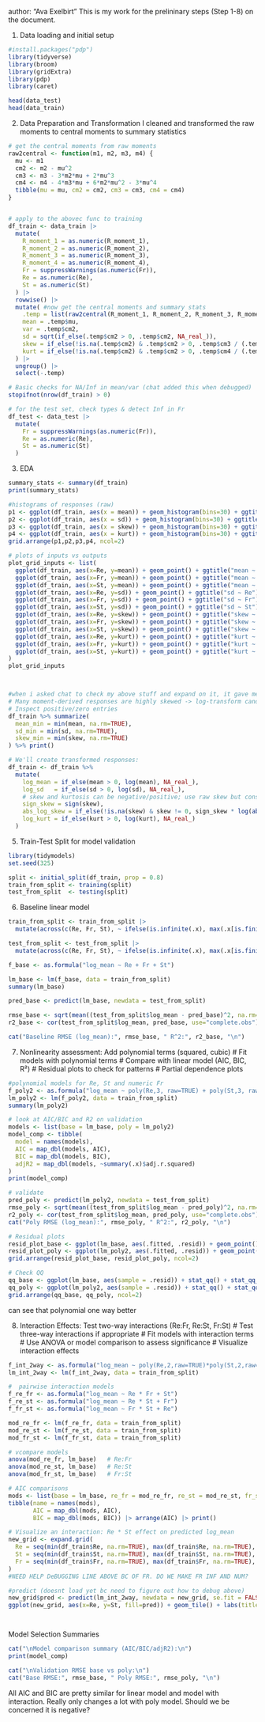 author: "Ava Exelbirt"
This is my work for the prelininary steps (Step 1-8) on the document. 

1. Data loading and initial setup 
```r
#install.packages("pdp")
library(tidyverse)
library(broom)
library(gridExtra)
library(pdp)
library(caret)

head(data_test)
head(data_train)
```


2. Data Preparation and Transformation
I cleaned and transformed the raw moments to central moments to summary statistics
```r
# get the central moments from raw moments
raw2central <- function(m1, m2, m3, m4) {
  mu <- m1
  cm2 <- m2 - mu^2
  cm3 <- m3 - 3*m2*mu + 2*mu^3
  cm4 <- m4 - 4*m3*mu + 6*m2*mu^2 - 3*mu^4
  tibble(mu = mu, cm2 = cm2, cm3 = cm3, cm4 = cm4)
}


# apply to the abovec func to training
df_train <- data_train |>
  mutate(
    R_moment_1 = as.numeric(R_moment_1),
    R_moment_2 = as.numeric(R_moment_2),
    R_moment_3 = as.numeric(R_moment_3),
    R_moment_4 = as.numeric(R_moment_4),
    Fr = suppressWarnings(as.numeric(Fr)),
    Re = as.numeric(Re),
    St = as.numeric(St)
  ) |>
  rowwise() |>
  mutate( #now get the central moments and summary stats
    .temp = list(raw2central(R_moment_1, R_moment_2, R_moment_3, R_moment_4)),
    mean = .temp$mu,
    var = .temp$cm2,
    sd = sqrt(if_else(.temp$cm2 > 0, .temp$cm2, NA_real_)),
    skew = if_else(!is.na(.temp$cm2) & .temp$cm2 > 0, .temp$cm3 / (.temp$cm2^(3/2)), NA_real_),
    kurt = if_else(!is.na(.temp$cm2) & .temp$cm2 > 0, .temp$cm4 / (.temp$cm2^2), NA_real_)
  ) |>
  ungroup() |>
  select(-.temp)

# Basic checks for NA/Inf in mean/var (chat added this when debugged)
stopifnot(nrow(df_train) > 0)

# for the test set, check types & detect Inf in Fr
df_test <- data_test |>
  mutate(
    Fr = suppressWarnings(as.numeric(Fr)),
    Re = as.numeric(Re),
    St = as.numeric(St)
  )
```

3. EDA
```r
summary_stats <- summary(df_train)
print(summary_stats)

#histograms of responses (raw)
p1 <- ggplot(df_train, aes(x = mean)) + geom_histogram(bins=30) + ggtitle("Histogram: mean")
p2 <- ggplot(df_train, aes(x = sd)) + geom_histogram(bins=30) + ggtitle("Histogram: sd")
p3 <- ggplot(df_train, aes(x = skew)) + geom_histogram(bins=30) + ggtitle("Histogram: skewness")
p4 <- ggplot(df_train, aes(x = kurt)) + geom_histogram(bins=30) + ggtitle("Histogram: kurtosis")
grid.arrange(p1,p2,p3,p4, ncol=2)

# plots of inputs vs outputs
plot_grid_inputs <- list(
  ggplot(df_train, aes(x=Re, y=mean)) + geom_point() + ggtitle("mean ~ Re"),
  ggplot(df_train, aes(x=Fr, y=mean)) + geom_point() + ggtitle("mean ~ Fr"),
  ggplot(df_train, aes(x=St, y=mean)) + geom_point() + ggtitle("mean ~ St"),
  ggplot(df_train, aes(x=Re, y=sd)) + geom_point() + ggtitle("sd ~ Re"),
  ggplot(df_train, aes(x=Fr, y=sd)) + geom_point() + ggtitle("sd ~ Fr"),
  ggplot(df_train, aes(x=St, y=sd)) + geom_point() + ggtitle("sd ~ St"),
  ggplot(df_train, aes(x=Re, y=skew)) + geom_point() + ggtitle("skew ~ Re"),
  ggplot(df_train, aes(x=Fr, y=skew)) + geom_point() + ggtitle("skew ~ Fr"),
  ggplot(df_train, aes(x=St, y=skew)) + geom_point() + ggtitle("skew ~ St"),
  ggplot(df_train, aes(x=Re, y=kurt)) + geom_point() + ggtitle("kurt ~ Re"),
  ggplot(df_train, aes(x=Fr, y=kurt)) + geom_point() + ggtitle("kurt ~ Fr"),
  ggplot(df_train, aes(x=St, y=kurt)) + geom_point() + ggtitle("kurt ~ St")
)
plot_grid_inputs



#when i asked chat to check my above stuff and expand on it, it gave me this so not sure if this is fully correct or not#
# Many moment-derived responses are highly skewed -> log-transform candidates
# Inspect positive/zero entries
df_train %>% summarize(
  mean_min = min(mean, na.rm=TRUE),
  sd_min = min(sd, na.rm=TRUE),
  skew_min = min(skew, na.rm=TRUE)
) %>% print()

# We'll create transformed responses:
df_train <- df_train %>%
  mutate(
    log_mean = if_else(mean > 0, log(mean), NA_real_),
    log_sd   = if_else(sd > 0, log(sd), NA_real_),
    # skew and kurtosis can be negative/positive; use raw skew but consider robust transforms for modeling
    sign_skew = sign(skew),
    abs_log_skew = if_else(!is.na(skew) & skew != 0, sign_skew * log(abs(skew)), NA_real_),
    log_kurt = if_else(kurt > 0, log(kurt), NA_real_)
  )

```


5. Train-Test Split for model validation
```r
library(tidymodels)
set.seed(325)

split <- initial_split(df_train, prop = 0.8)
train_from_split <- training(split)
test_from_split  <- testing(split)


```

6. Baseline linear model 
```r

train_from_split <- train_from_split |>
  mutate(across(c(Re, Fr, St), ~ ifelse(is.infinite(.x), max(.x[is.finite(.x)], na.rm=TRUE), .x)))

test_from_split <- test_from_split |>
  mutate(across(c(Re, Fr, St), ~ ifelse(is.infinite(.x), max(.x[is.finite(.x)], na.rm=TRUE), .x)))

f_base <- as.formula("log_mean ~ Re + Fr + St")

lm_base <- lm(f_base, data = train_from_split)
summary(lm_base)

pred_base <- predict(lm_base, newdata = test_from_split)

rmse_base <- sqrt(mean((test_from_split$log_mean - pred_base)^2, na.rm=TRUE))
r2_base <- cor(test_from_split$log_mean, pred_base, use="complete.obs")^2

cat("Baseline RMSE (log_mean):", rmse_base, " R^2:", r2_base, "\n")

```

7. Nonlinearity assessment: Add polynomial terms (squared, cubic) # Fit models with polynomial terms # Compare with linear model (AIC, BIC, R²) # Residual plots to check for patterns # Partial dependence plots
```r
#polynomial models for Re, St and numeric Fr
f_poly2 <- as.formula("log_mean ~ poly(Re,3, raw=TRUE) + poly(St,3, raw=TRUE)  + poly(Fr,3, raw=TRUE)")
lm_poly2 <- lm(f_poly2, data = train_from_split)
summary(lm_poly2)

# look at AIC/BIC and R2 on validation
models <- list(base = lm_base, poly = lm_poly2)
model_comp <- tibble(
  model = names(models),
  AIC = map_dbl(models, AIC),
  BIC = map_dbl(models, BIC),
  adjR2 = map_dbl(models, ~summary(.x)$adj.r.squared)
)
print(model_comp)

# validate
pred_poly <- predict(lm_poly2, newdata = test_from_split)
rmse_poly <- sqrt(mean((test_from_split$log_mean - pred_poly)^2, na.rm=TRUE))
r2_poly <- cor(test_from_split$log_mean, pred_poly, use="complete.obs")^2
cat("Poly RMSE (log_mean):", rmse_poly, " R^2:", r2_poly, "\n")

# Residual plots
resid_plot_base <- ggplot(lm_base, aes(.fitted, .resid)) + geom_point() + geom_hline(yintercept = 0) + ggtitle("Residuals: baseline")
resid_plot_poly <- ggplot(lm_poly2, aes(.fitted, .resid)) + geom_point() + geom_hline(yintercept = 0) + ggtitle("Residuals: poly")
grid.arrange(resid_plot_base, resid_plot_poly, ncol=2)

# Check QQ
qq_base <- ggplot(lm_base, aes(sample = .resid)) + stat_qq() + stat_qq_line() + ggtitle("QQ: baseline")
qq_poly <- ggplot(lm_poly2, aes(sample = .resid)) + stat_qq() + stat_qq_line() + ggtitle("QQ: poly")
grid.arrange(qq_base, qq_poly, ncol=2)
```
can see that polynomial one way better

8. Interaction Effects: Test two-way interactions (Re:Fr, Re:St, Fr:St) # Test three-way interactions if appropriate # Fit models with interaction terms # Use ANOVA or model comparison to assess significance # Visualize interaction effects
```r
f_int_2way <- as.formula("log_mean ~ poly(Re,2,raw=TRUE)*poly(St,2,raw=TRUE)  + poly(Fr,2,raw=TRUE)")
lm_int_2way <- lm(f_int_2way, data = train_from_split)

#  pairwise interaction models
f_re_fr <- as.formula("log_mean ~ Re * Fr + St")
f_re_st <- as.formula("log_mean ~ Re * St + Fr")
f_fr_st <- as.formula("log_mean ~ Fr * St + Re")

mod_re_fr <- lm(f_re_fr, data = train_from_split)
mod_re_st <- lm(f_re_st, data = train_from_split)
mod_fr_st <- lm(f_fr_st, data = train_from_split)

# vcompare models
anova(mod_re_fr, lm_base)   # Re:Fr
anova(mod_re_st, lm_base)   # Re:St
anova(mod_fr_st, lm_base)   # Fr:St

# AIC comparisons
mods <- list(base = lm_base, re_fr = mod_re_fr, re_st = mod_re_st, fr_st = mod_fr_st, all2way = lm_int_2way)
tibble(name = names(mods),
       AIC = map_dbl(mods, AIC),
       BIC = map_dbl(mods, BIC)) |> arrange(AIC) |> print()

# Visualize an interaction: Re * St effect on predicted log_mean
new_grid <- expand.grid(
  Re = seq(min(df_train$Re, na.rm=TRUE), max(df_train$Re, na.rm=TRUE), length.out = 40),
  St = seq(min(df_train$St, na.rm=TRUE), max(df_train$St, na.rm=TRUE), length.out = 40),
  Fr = seq(min(df_train$Fr, na.rm=TRUE), max(df_train$Fr, na.rm=TRUE), length.out = 40),
)
#NEED HELP DeBUGGING LINE ABOVE BC OF FR. DO WE MAKE FR INF AND NUM?

#predict (doesnt load yet bc need to figure out how to debug above)
new_grid$pred <- predict(lm_int_2way, newdata = new_grid, se.fit = FALSE)
ggplot(new_grid, aes(x=Re, y=St, fill=pred)) + geom_tile() + labs(title = "Predicted log_mean (Re x St) -- Fr_inf=0") + scale_fill_viridis_c()




```

Model Selection Summaries
```r

cat("\nModel comparison summary (AIC/BIC/adjR2):\n")
print(model_comp)

cat("\nValidation RMSE base vs poly:\n")
cat("Base RMSE:", rmse_base, " Poly RMSE:", rmse_poly, "\n")

```
All AIC and BIC are pretty similar for linear model and model with interaction. Really only changes a lot with poly model. Should we be concerned it is negative?
